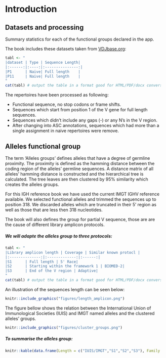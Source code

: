 # Introduction

## Datasets and processing
Summary statistics for each of the functional groups declared in the app.

The book includes these datasets taken from [VDJbase.org](vdjbase.org):

```r
tabl <- "
|dataset | Type | Sequence Length|
|:------:|:----:|:---------------:|
|P1      | Naive| Full length    |
|P11     | Naive| Full length    |
"
cat(tabl) # output the table in a format good for HTML/PDF/docx conversion
```

The repertoires have been processed as following:

* Functional sequence, no stop codons or frame shifts.
* Sequences which start from position 1 of the V gene for full length sequences.
* Sequences which didn't include any gaps (-) or any N's in the V region.
* After changing into ASC annotations, sequences which had more than a single assignment in naive repertoires were remove.


## Alleles functional group 

The term ‘Alleles groups’ defines alleles that have a degree of germline proximity. The proximity is defined as the hamming distance between the coding region of the alleles' germline sequences. A distance matrix of all alleles’ hamming distance is constructed and the hierarchical tree is calculated. The tree leaves are then clustered by 95% similarity which creates the alleles groups.

For this IGH reference book we have used the current IMGT IGHV reference available. We selected functional alleles and trimmed the sequences up to position 318. We discarded alleles which are truncated in their 5' region as well as those that are less then 318 nucleotides.

The book will also defines the group for partial V sequence, those are are the cause of different library amplicon protocols.

##### We will adapte the alleles group to three protocols:


```r
tabl <- "
|Library amplicon length | Coverage | Similar known protocl |
|:--------------:|:-------------:|:------:|
|S1      | Full length | 5' Race|
|S2      | Starting within the framework 1 | BIOMED-2|
|S3      | End of the V region | Adaptive|
"
cat(tabl) # output the table in a format good for HTML/PDF/docx conversion
```

An illustration of the sequences length can be seen below:

```r
knitr::include_graphics("figures/length_amplicon.png")
```


The figure bellow shows the relation between the International Union of Immunological Societies (IUIS) and IMGT named alleles and the clustered alleles' groups.


```r
knitr::include_graphics("figures/cluster_groups.png")
```   


##### To summarise the alleles group: 

```r

knitr::kable(data.frame(Length = c("IUIS/IMGT","S1","S2","S3"), Family = c(7,8,"-","-"), Group = c(54, 47, 44, 11), Alleles = c(286,279,247,130)))

```





